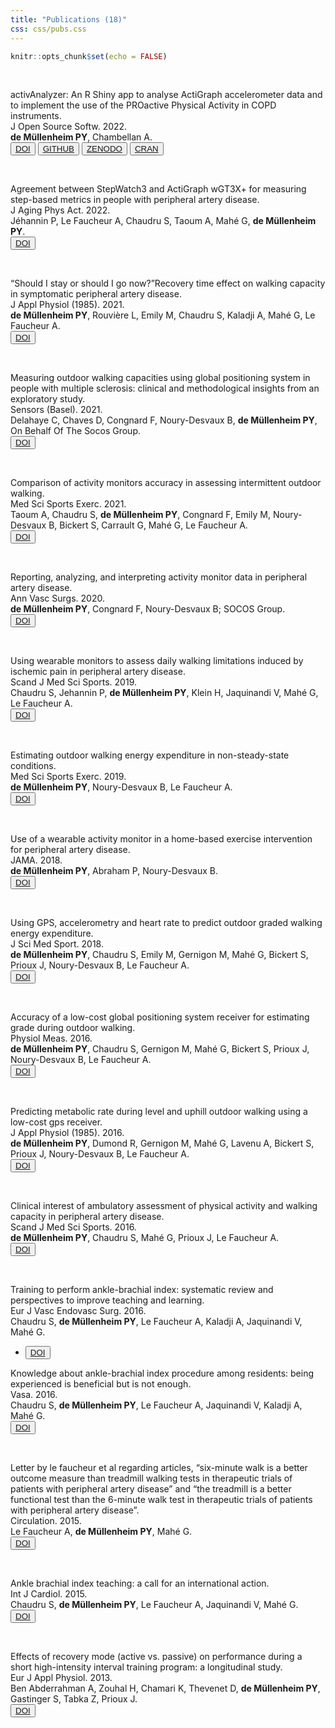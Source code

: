 ```yaml
---
title: "Publications (18)"
css: css/pubs.css
---
```


```r
knitr::opts_chunk$set(echo = FALSE)
```

<br>

<!--P18---------------------------------------------------------------------------------------------------->
<!--Title-->
<div class="title">activAnalyzer: An R Shiny app to analyse ActiGraph accelerometer data and to implement the use of the PROactive Physical Activity in COPD instruments.</div>

<!--Journal & Date-->
<div><span class="journal">J Open Source Softw. </span><span class="date">2022.</span></div>

<!--Authors-->
<div class="authors">**de Müllenheim PY**, Chambellan A.</div>

<!--Link-->
<button class="btn-default">
<a href="https://joss.theoj.org/papers/10.21105/joss.04741">DOI</a>
</button>
<button class="btn-default">
<a href="https://github.com/pydemull/activAnalyzer">GITHUB</a>
</button>
<button class="btn-default">
<a href="https://zenodo.org/record/7384191#.Y-os45rMJPY">ZENODO</a>
</button>
<button class="btn-default">
<a href="https://cran.r-project.org/web/packages/activAnalyzer/index.html">CRAN</a>
</button>
<!-- -------------------------------------------------------------------------------------------------- -->
<br>


<!--P17---------------------------------------------------------------------------------------------------->
<!--Title-->
<div class="title">Agreement between StepWatch3 and ActiGraph wGT3X+ for measuring step-based metrics in people with peripheral artery disease.</div>

<!--Journal & Date-->
<div><span class="journal">J Aging Phys Act. </span><span class="date">2022.</span></div>

<!--Authors-->
<div class="authors">Jéhannin P, Le Faucheur A, Chaudru S, Taoum A, Mahé G, **de Müllenheim PY**.</div>

<!--Link-->
<button class="btn-default">
<a href="https://journals.humankinetics.com/view/journals/japa/30/2/article-p225.xml">DOI</a>
</button>
<!-- -------------------------------------------------------------------------------------------------- -->
<br>


<!--P16---------------------------------------------------------------------------------------------------->
<!--Title-->
<div class="title">"Should I stay or should I go now?"Recovery time effect on walking capacity in symptomatic peripheral artery disease.</div>

<!--Journal & Date-->
<div><span class="journal">J Appl Physiol (1985). </span><span class="date">2021.</span></div>

<!--Authors-->
<div class="authors">**de Müllenheim PY**, Rouvière L, Emily M, Chaudru S, Kaladji A, Mahé G, Le Faucheur A.</div>

<!--Link-->
<button class="btn-default">
<a href="https://journals.physiology.org/doi/full/10.1152/japplphysiol.00441.2020">DOI</a>
</button>
<!-- -------------------------------------------------------------------------------------------------- -->
<br>


<!--P15---------------------------------------------------------------------------------------------------->
<!--Title-->
<div class="title">Measuring outdoor walking capacities using global positioning system in people with multiple sclerosis: clinical and methodological insights from an exploratory study.</div>

<!--Journal & Date-->
<div><span class="journal">Sensors (Basel). </span><span class="date">2021.</span></div>

<!--Authors-->
<div class="authors">Delahaye C, Chaves D, Congnard F, Noury-Desvaux B, **de Müllenheim PY**, On Behalf Of The Socos Group.</div>

<!--Link-->
<button class="btn-default">
<a href="https://www.mdpi.com/1424-8220/21/9/3189">DOI</a>
</button>
<!-- -------------------------------------------------------------------------------------------------- -->
<br>


<!--P14---------------------------------------------------------------------------------------------------->
<!--Title-->
<div class="title">Comparison of activity monitors accuracy in assessing intermittent outdoor walking.</div>

<!--Journal & Date-->
<div><span class="journal">Med Sci Sports Exerc. </span><span class="date">2021.</span></div>

<!--Authors-->
<div class="authors">Taoum A, Chaudru S, **de Müllenheim PY**, Congnard F, Emily M, Noury-Desvaux B, Bickert S, Carrault G, Mahé G, Le Faucheur A.</div>

<!--Link-->
<button class="btn-default">
<a href="https://journals.lww.com/acsm-msse/Fulltext/2021/06000/Comparison_of_Activity_Monitors_Accuracy_in.23.aspx">DOI</a>
</button>
<!-- -------------------------------------------------------------------------------------------------- -->
<br>


<!--P13---------------------------------------------------------------------------------------------------->
<!--Title-->
<div class="title">Reporting, analyzing, and interpreting activity monitor data in peripheral artery disease.</div>

<!--Journal & Date-->
<div><span class="journal">Ann Vasc Surgs. </span><span class="date">2020.</span></div>

<!--Authors-->
<div class="authors">**de Müllenheim PY**, Congnard F, Noury-Desvaux B; SOCOS Group.</div>

<!--Link-->
<button class="btn-default">
<a href="https://www.annalsofvascularsurgery.com/article/S0890-5096(20)30197-7/fulltext">DOI</a>
</button>
<!-- -------------------------------------------------------------------------------------------------- -->
<br>


<!--P12---------------------------------------------------------------------------------------------------->
<!--Title-->
<div class="title">Using wearable monitors to assess daily walking limitations induced by ischemic pain in peripheral artery disease.</div>

<!--Journal & Date-->
<div><span class="journal">Scand J Med Sci Sports. </span><span class="date">2019.</span></div>

<!--Authors-->
<div class="authors">Chaudru S, Jehannin P, **de Müllenheim PY**, Klein H, Jaquinandi V, Mahé G, Le Faucheur A.</div>

<!--Link-->
<button class="btn-default">
<a href="https://onlinelibrary.wiley.com/doi/10.1111/sms.13511">DOI</a>
</button>
<!-- -------------------------------------------------------------------------------------------------- -->
<br>


<!--P11---------------------------------------------------------------------------------------------------->
<!--Title-->
<div class="title">Estimating outdoor walking energy expenditure in non-steady-state conditions.</div>

<!--Journal & Date-->
<div><span class="journal">Med Sci Sports Exerc. </span><span class="date">2019.</span></div>

<!--Authors-->
<div class="authors">**de Müllenheim PY**, Noury-Desvaux B, Le Faucheur A.</div>

<!--Link-->
<button class="btn-default">
<a href="https://journals.lww.com/acsm-msse/pages/articleviewer.aspx?year=2019&issue=07000&article=00025&type=Fulltext">DOI</a>
</button>
<!-- -------------------------------------------------------------------------------------------------- -->
<br>


<!--P10---------------------------------------------------------------------------------------------------->
<!--Title-->
<div class="title">Use of a wearable activity monitor in a home-based exercise intervention for peripheral artery disease.</div>

<!--Journal & Date-->
<div><span class="journal">JAMA. </span><span class="date">2018.</span></div>

<!--Authors-->
<div class="authors">**de Müllenheim PY**, Abraham P, Noury-Desvaux B.</div>

<!--Link-->
<button class="btn-default">
<a href="https://jamanetwork.com/journals/jama/article-abstract/2703332">DOI</a>
</button>
<!-- -------------------------------------------------------------------------------------------------- -->
<br>


<!--P9---------------------------------------------------------------------------------------------------->
<!--Title-->
<div class="title">Using GPS, accelerometry and heart rate to predict outdoor graded walking energy expenditure.</div>

<!--Journal & Date-->
<div><span class="journal">J Sci Med Sport. </span><span class="date">2018.</span></div>

<!--Authors-->
<div class="authors">**de Müllenheim PY**, Chaudru S, Emily M, Gernigon M, Mahé G, Bickert S, Prioux J, Noury-Desvaux B, Le Faucheur A.</div>

<!--Link-->
<button class="btn-default">
<a href="https://www.jsams.org/article/S1440-2440(17)31654-7/fulltext">DOI</a>
</button>
<!-- -------------------------------------------------------------------------------------------------- -->
<br>


<!--P8---------------------------------------------------------------------------------------------------->
<!--Title-->
<div class="title">Accuracy of a low-cost global positioning system receiver for estimating grade during outdoor walking.</div>

<!--Journal & Date-->
<div><span class="journal">Physiol Meas. </span><span class="date">2016.</span></div>

<!--Authors-->
<div class="authors">**de Müllenheim PY**, Chaudru S, Gernigon M, Mahé G, Bickert S, Prioux J, Noury-Desvaux B, Le Faucheur A.</div>

<!--Link-->
<button class="btn-default">
<a href="https://iopscience.iop.org/article/10.1088/0967-3334/37/10/1741">DOI</a>
</button>
<!-- -------------------------------------------------------------------------------------------------- -->
<br>


<!--P7---------------------------------------------------------------------------------------------------->
<!--Title-->
<div class="title">Predicting metabolic rate during level and uphill outdoor walking using a low-cost gps receiver.</div>

<!--Journal & Date-->
<div><span class="journal">J Appl Physiol (1985). </span><span class="date">2016.</span></div>

<!--Authors-->
<div class="authors">**de Müllenheim PY**, Dumond R, Gernigon M, Mahé G, Lavenu A, Bickert S, Prioux J, Noury-Desvaux B, Le Faucheur A.</div>

<!--Link-->
<button class="btn-default">
<a href="https://journals.physiology.org/doi/full/10.1152/japplphysiol.00224.2016">DOI</a>
</button>
<!-- -------------------------------------------------------------------------------------------------- -->
<br>


<!--P6---------------------------------------------------------------------------------------------------->
<!--Title-->
<div class="title">Clinical interest of ambulatory assessment of physical activity and walking capacity in peripheral artery disease.</div>

<!--Journal & Date-->
<div><span class="journal">Scand J Med Sci Sports. </span><span class="date">2016.</span></div>

<!--Authors-->
<div class="authors">**de Müllenheim PY**, Chaudru S, Mahé G, Prioux J, Le Faucheur A.</div>

<!--Link-->
<button class="btn-default">
<a href="https://onlinelibrary.wiley.com/doi/10.1111/sms.12512">DOI</a>
</button>
<!-- -------------------------------------------------------------------------------------------------- -->
<br>


<!--P5---------------------------------------------------------------------------------------------------->
<!--Title-->
<div class="title">Training to perform ankle-brachial index: systematic review and perspectives to improve teaching and learning.</div>

<!--Journal & Date-->
<div><span class="journal">Eur J Vasc Endovasc Surg. </span><span class="date">2016.</span></div>

<!--Authors-->
<div class="authors">Chaudru S, **de Müllenheim PY**, Le Faucheur A, Kaladji A, Jaquinandi V, Mahé G.</div>

-
<button class="btn-default">
<a href="https://www.ejves.com/article/S1078-5884(15)00680-2/fulltext">DOI</a>
</button>
<!-- -------------------------------------------------------------------------------------------------- -->
<br>


<!--P4---------------------------------------------------------------------------------------------------->
<!--Title-->
<div class="title">Knowledge about ankle-brachial index procedure among residents: being experienced is beneficial but is not enough.</div>

<!--Journal & Date-->
<div><span class="journal">Vasa. </span><span class="date">2016.</span></div>

<!--Authors-->
<div class="authors">Chaudru S, **de Müllenheim PY**, Le Faucheur A, Jaquinandi V, Kaladji A, Mahé G.</div>

<!--Link-->
<button class="btn-default">
<a href="https://econtent.hogrefe.com/doi/10.1024/0301-1526/a000493">DOI</a>
</button>
<!-- -------------------------------------------------------------------------------------------------- -->
<br>

<!--P3---------------------------------------------------------------------------------------------------->
<!--Title-->
<div class="title">Letter by le faucheur et al regarding articles, "six-minute walk is a better outcome measure than treadmill walking tests in therapeutic trials of patients with peripheral artery disease" and "the treadmill is a better functional test than the 6-minute walk test in therapeutic trials of patients with peripheral artery disease".</div>

<!--Journal & Date-->
<div><span class="journal">Circulation. </span><span class="date">2015.</span></div>

<!--Authors-->
<div class="authors">Le Faucheur A, **de Müllenheim PY**, Mahé G.</div>

<!--Link-->
<button class="btn-default">
<a href="https://www.ahajournals.org/doi/10.1161/CIRCULATIONAHA.114.012389">DOI</a>
</button>
<!-- -------------------------------------------------------------------------------------------------- -->
<br>


<!--P2---------------------------------------------------------------------------------------------------->
<!--Title-->
<div class="title">Ankle brachial index teaching: a call for an international action.</div>

<!--Journal & Date-->
<div><span class="journal">Int J Cardiol. </span><span class="date">2015.</span></div>

<!--Authors-->
<div class="authors">Chaudru S, **de Müllenheim PY**, Le Faucheur A, Jaquinandi V, Mahé G.</div>

<!--Link-->
<button class="btn-default">
<a href="https://www.internationaljournalofcardiology.com/article/S0167-5273(15)00255-7/fulltext">DOI</a>
</button>
<!-- -------------------------------------------------------------------------------------------------- -->
<br>


<!--P1---------------------------------------------------------------------------------------------------->
<!--Title-->
<div class="title">Effects of recovery mode (active vs. passive) on performance during a short    high-intensity interval training program: a longitudinal study.</div>

<!--Journal & Date-->
<div><span class="journal">Eur J Appl Physiol. </span><span class="date">2013.</span></div>

<!--Authors-->
<div class="authors">Ben Abderrahman A, Zouhal H, Chamari K, Thevenet D,  **de Müllenheim PY**, Gastinger S, Tabka Z, Prioux J.</div>

<!--Link-->
<button class="btn-default">
<a href="https://link.springer.com/article/10.1007/s00421-012-2556-9">DOI</a>
</button>
<!-- -------------------------------------------------------------------------------------------------- -->
<br>
